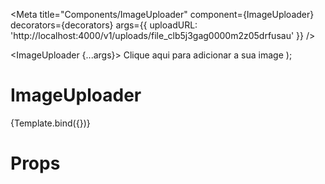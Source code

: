 

<Meta
  title="Components/ImageUploader"
  component={ImageUploader}
  decorators={decorators}
  args={{
    uploadURL: 'http://localhost:4000/v1/uploads/file_clb5j3gag0000m2z05drfusau'
  }}
/>

  <ImageUploader {...args}>
    <Text>Clique aqui para adicionar a sua image</Text>
  </ImageUploader>
);

# ImageUploader

<Canvas>
  <Story name="Upload" args={null}>
    {Template.bind({})}
  </Story>
</Canvas>

# Props

<ArgsTable of={ImageUploader} />
